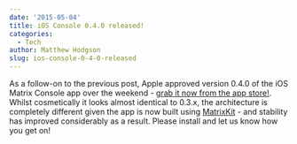 ```yaml
---
date: '2015-05-04'
title: iOS Console 0.4.0 released!
categories:
  - Tech
author: Matthew Hodgson
slug: ios-console-0-4-0-released
---
```


As a follow-on to the previous post, Apple approved version 0.4.0 of the iOS Matrix Console app over the weekend - <a href="https://itunes.apple.com/gb/app/matrix-console/id970074271?mt=8">grab it now from the app store!</a>.  Whilst cosmetically it looks almost identical to 0.3.x, the architecture is completely different given the app is now built using <a href="https://github.com/matrix-org/matrix-ios-kit">MatrixKit</a> - and stability has improved considerably as a result.  Please install and let us know how you get on!